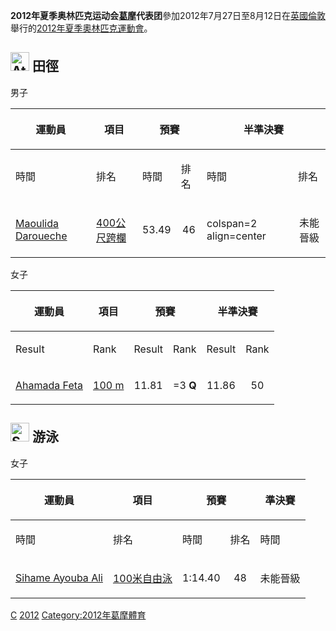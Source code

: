 {{noteTA|G1=Sports}}
{{Infobox Country Olympics
|NOC=COM
|games=2012年夏季
|competitors= '''3'''
|sports= '''2'''
|flagbearer= [[Ahamada_Feta|Ahamada Feta]] (開幕)<br /> [[Maoulida_Daroueche|Maoulida Daroueche]] (閉幕)
|officials=
|gold=
|silver=
|bronze=
|total=
|rank=
}}
'''2012年夏季奥林匹克运动会[[葛摩|葛摩]]代表团'''參加2012年7月27日至8月12日在[[英國|英國]][[倫敦|倫敦]]舉行的[[2012年夏季奧林匹克運動會|2012年夏季奧林匹克運動會]]。

==[[File:Athletics_pictogram.svg|30px]] 田徑==
{{main|2012年夏季奧林匹克運動會田徑比賽}}

;男子
{| class="wikitable" style="font-size:90%"
|-
!rowspan="2"|運動員
!rowspan="2"|項目
!colspan="2"|預賽
!colspan="2"|半準決賽
!colspan="2"|準決賽
!colspan="2"|決賽
|-style="font-size:95%"
!時間
!排名
!時間
!排名
!時間
!排名
!時間
!排名
|-
|[[Maoulida_Daroueche|Maoulida Daroueche]]
|[[2012年夏季奧林匹克運動會田徑男子400公尺跨欄比賽|400公尺跨欄]]
| align=center|53.49
| align=center|46
| colspan=2 align=center {{n/a}}
| colspan=4 align=center|未能晉級
|}

;女子
{| class="wikitable" style="font-size:90%"
|-
!rowspan="2"|運動員
!rowspan="2"|項目
!colspan="2"|預賽
!colspan="2"|半準決賽
!colspan="2"|準決賽
!colspan="2"|決賽
|-style="font-size:95%"
!Result
!Rank
!Result
!Rank
!Result
!Rank
!Result
!Rank
|-
|[[Ahamada_Feta|Ahamada Feta]]
|[[Athletics_at_the_2012_Summer_Olympics_–_Women's_100_metres|100 m]]
| align=center|11.81
| align=center|=3 '''Q'''
| align=center|11.86
| align=center|50
| align=center colspan=4|未能晉級
|}

==[[File:Swimming_pictogram.svg|30px]] 游泳==
{{main|2012年夏季奧林匹克運動會游泳比賽}}

;女子
{|class=wikitable style="font-size:90%"
|-
!rowspan="2"|運動員
!rowspan="2"|項目
!colspan="2"|預賽
!colspan="2"|準決賽
!colspan="2"|決賽
|-style="font-size:95%"
!時間
!排名
!時間
!排名
!時間
!排名
|-
|[[Sihame_Ayouba_Ali|Sihame Ayouba Ali]]
|[[2012年夏季奧林匹克運動會女子100米自由泳比賽|100米自由泳]]
|align="center"|1:14.40
|align="center"|48
|align="center" colspan=4|未能晉級
|}

{{Nations at the 2012 Summer Olympics}}

[[Category:2012年夏季奧林匹克運動會代表團|C]]
[[Category:夏季奥林匹克运动会科摩罗代表团|2012]]
[[Category:2012年葛摩體育|Category:2012年葛摩體育]]